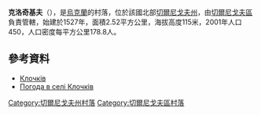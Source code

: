 {{coord|51|36|31|N|31|35|29|E|scale:100000|display=title}}

'''克洛奇基夫'''（{{lang-uk|Клочків}}），是[[烏克蘭|烏克蘭]]的村落，位於該國北部[[切爾尼戈夫州|切爾尼戈夫州]]，由[[切爾尼戈夫區|切爾尼戈夫區]]負責管轄，始建於1527年，面積2.52平方公里，海拔高度115米，2001年人口450，人口密度每平方公里178.8人。

==參考資料==
* [http://w1.c1.rada.gov.ua/pls/z7502/A005?rdat1=15.03.2014&rf7571=41509 Клочків]{{dead link|date=2017年11月 |bot=InternetArchiveBot |fix-attempted=yes }}
* [http://weather.in.ua/ua/chernigovskaja/10733 Погода в селі Клочків] {{Wayback|url=http://weather.in.ua/ua/chernigovskaja/10733 |date=20111220094410 }}

[[Category:切爾尼戈夫州村落|Category:切爾尼戈夫州村落]]
[[Category:切爾尼戈夫區村落|Category:切爾尼戈夫區村落]]


{{Chernihiv-geo-stub}}